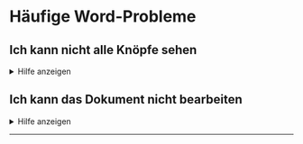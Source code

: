 # Häufige Word-Probleme

## Ich kann nicht alle Knöpfe sehen
<details>
  <summary>Hilfe anzeigen</summary>
  :::::Tabs{groupId="os"}
  ::::Tab[Windows]{value="win"}
  ![](img/condensed-win.png)
  Vermutlich liegt es daran, dass das Word-Fenster nicht breit genug ist. Ziehen Sie das Word-Fenster breiter, bis Sie alle Knöpfe sehen können.
  ::::

  ::::Tab[macOS]{value="macos"}
  ![](img/condensed-macos.png)
  Vermutlich liegt es daran, dass das Word-Fenster nicht breit genug ist. Ziehen Sie das Word-Fenster breiter, bis Sie alle Knöpfe sehen können.
  ::::
  :::::
</details>

## Ich kann das Dokument nicht bearbeiten
<details>
  <summary>Hilfe anzeigen</summary>
  :::::Tabs{groupId="os"}
  ::::Tab[Windows]{value="win"}
  Möglicherweise können Sie das Dokument nicht bearbeiten, weil es schreibgeschützt ist.

  ![](img/protected-win.png)

  Speichern Sie es als Kopie ab und arbeiten Sie anschliessend mit dieser Kopie weiter.

  :::danger[Speicherort]
  Speichern Sie das Dokument an einem Ort ab, an den Sie es wieder finden!
  :::

  Gehen Sie folgendermassen vor:

  ![--width="60%"](img/datei-win.png)

  ![--width="60%"](img/speichern-unter-win.png)
  ::::

  ::::Tab[macOS]{value="macos"}
  Möglicherweise können Sie das Dokument nicht bearbeiten, weil es schreibgeschützt ist.

  ![](img/protected-macos.png)

  Speichern Sie es als Kopie ab und arbeiten Sie anschliessend mit dieser Kopie weiter.

  :::danger[Speicherort]
  Speichern Sie das Dokument an einem Ort ab, an den Sie es wieder finden!
  :::

  Am besten klicken Sie dazu gleich dort auf "Duplizieren":

  ![](img/duplicate-macos.png)

  Sollte diese Option nicht verfügbar sein, dann gehen Sie folgendermassen vor:

  ![--width="60%"](img/speichern-unter-macos.png)
  ::::
  :::::
</details>

---
